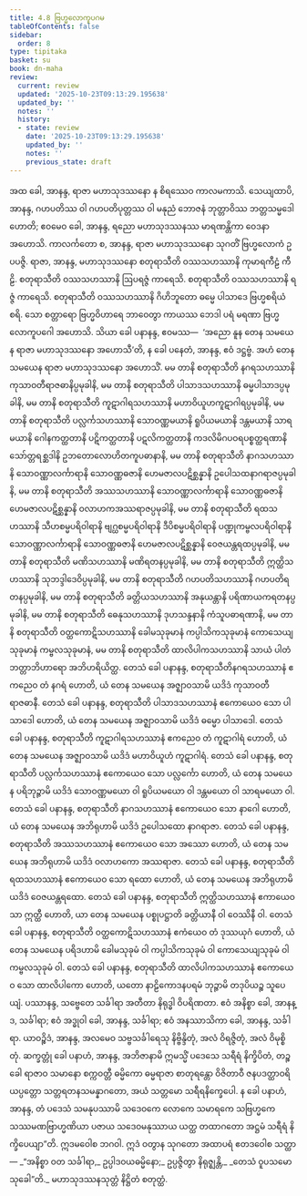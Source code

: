 ```yaml
---
title: 4.8 ဗြဟ္မလောကူပဂမ
tableOfContents: false
sidebar:
  order: 8
type: tipitaka
basket: su
book: dn-maha
review:
  current: review
  updated: '2025-10-23T09:13:29.195638'
  updated_by: ''
  notes: ''
  history:
  - state: review
    date: '2025-10-23T09:13:29.195638'
    updated_by: ''
    notes: ''
    previous_state: draft
---
```



<ReviewStatus review={frontmatter.review} showDetails={true} />

<HypothesisAnnotation frontmatter={frontmatter} />

<DynamicBreadcrumb />

<Division number="269" book="dn-maha" e="ch" v="7" p="159">

<Paragraph number="588" book="dn-maha">
အထ ခေါ, အာနန္ဒ, ရာဇာ မဟာသုဒဿနော န စိရဿေဝ ကာလမကာသိ. သေယျထာပိ, အာနန္ဒ, ဂဟပတိဿ ဝါ ဂဟပတိပုတ္တဿ ဝါ မနုညံ ဘောဇနံ ဘုတ္တာဝိဿ ဘတ္တသမ္မဒေါ ဟောတိ; ဧဝမေဝ ခေါ, အာနန္ဒ, ရညော မဟာသုဒဿနဿ မာရဏန္တိကာ ဝေဒနာ အဟောသိ. ကာလင်္ကတော စ, အာနန္ဒ, ရာဇာ မဟာသုဒဿနော သုဂတိံ ဗြဟ္မလောကံ ဥပပဇ္ဇိ. ရာဇာ, အာနန္ဒ, မဟာသုဒဿနော စတုရာသီတိ ဝဿသဟဿာနိ ကုမာရကီဠံ ကီဠိ. စတုရာသီတိ ဝဿသဟဿာနိ ဩပရဇ္ဇံ ကာရေသိ. စတုရာသီတိ ဝဿသဟဿာနိ ရဇ္ဇံ ကာရေသိ. စတုရာသီတိ ဝဿသဟဿာနိ ဂိဟိဘူတော ဓမ္မေ ပါသာဒေ ဗြဟ္မစရိယံ စရိ. သော စတ္တာရော ဗြဟ္မဝိဟာရေ ဘာဝေတွာ ကာယဿ ဘေဒါ ပရံ မရဏာ ဗြဟ္မလောကူပဂေါ အဟောသိ.
</Paragraph>

</Division>
<Division number="270" book="dn-maha" e="ch" v="7" p="159">

<Paragraph number="589" book="dn-maha">
သိယာ ခေါ ပနာနန္ဒ, ဧဝမဿ—  ‘အညော နူန တေန သမယေန ရာဇာ မဟာသုဒဿနော အဟောသီ’တိ, န ခေါ ပနေတံ, အာနန္ဒ, ဧဝံ ဒဋ္ဌဗ္ဗံ. အဟံ တေန သမယေန ရာဇာ မဟာသုဒဿနော အဟောသိံ. မမ တာနိ စတုရာသီတိ နဂရသဟဿာနိ ကုသာဝတီရာဇဓာနိပ္ပမုခါနိ, မမ တာနိ စတုရာသီတိ ပါသာဒသဟဿာနိ ဓမ္မပါသာဒပ္ပမုခါနိ, မမ တာနိ စတုရာသီတိ ကူဋာဂါရသဟဿာနိ မဟာဝိယူဟကူဋာဂါရပ္ပမုခါနိ, မမ တာနိ စတုရာသီတိ ပလ္လင်္ကသဟဿာနိ သောဝဏ္ဏမယာနိ ရူပိယမယာနိ ဒန္တမယာနိ သာရမယာနိ ဂေါနကတ္ထတာနိ ပဋိကတ္ထတာနိ ပဋလိကတ္ထတာနိ ကဒလိမိဂပဝရပစ္စတ္ထရဏာနိ သော်တ္တရစ္ဆဒါနိ ဥဘတောလောဟိတကူပဓာနာနိ, မမ တာနိ စတုရာသီတိ နာဂသဟဿာနိ သောဝဏ္ဏာလင်္ကာရာနိ သောဝဏ္ဏဓဇာနိ ဟေမဇာလပဋိစ္ဆန္နာနိ ဥပေါသထနာဂရာဇပ္ပမုခါနိ, မမ တာနိ စတုရာသီတိ အဿသဟဿာနိ သောဝဏ္ဏာလင်္ကာရာနိ သောဝဏ္ဏဓဇာနိ ဟေမဇာလပဋိစ္ဆန္နာနိ ဝလာဟကအဿရာဇပ္ပမုခါနိ, မမ တာနိ စတုရာသီတိ ရထသဟဿာနိ သီဟစမ္မပရိဝါရာနိ ဗျဂ္ဃစမ္မပရိဝါရာနိ ဒီပိစမ္မပရိဝါရာနိ ပဏ္ဍုကမ္ဗလပရိဝါရာနိ သောဝဏ္ဏာလင်္ကာရာနိ သောဝဏ္ဏဓဇာနိ ဟေမဇာလပဋိစ္ဆန္နာနိ ဝေဇယန္တရထပ္ပမုခါနိ, မမ တာနိ စတုရာသီတိ မဏိသဟဿာနိ မဏိရတနပ္ပမုခါနိ, မမ တာနိ စတုရာသီတိ ဣတ္ထိသဟဿာနိ သုဘဒ္ဒါဒေဝိပ္ပမုခါနိ, မမ တာနိ စတုရာသီတိ ဂဟပတိသဟဿာနိ ဂဟပတိရတနပ္ပမုခါနိ, မမ တာနိ စတုရာသီတိ ခတ္တိယသဟဿာနိ အနုယန္တာနိ ပရိဏာယကရတနပ္ပမုခါနိ, မမ တာနိ စတုရာသီတိ ဓေနုသဟဿာနိ ဒုဟသန္ဒနာနိ ကံသူပဓာရဏာနိ, မမ တာနိ စတုရာသီတိ ဝတ္ထကောဋိသဟဿာနိ ခေါမသုခုမာနံ ကပ္ပါသိကသုခုမာနံ ကောသေယျသုခုမာနံ ကမ္ဗလသုခုမာနံ, မမ တာနိ စတုရာသီတိ ထာလိပါကသဟဿာနိ သာယံ ပါတံ ဘတ္တာဘိဟာရော အဘိဟရိယိတ္ထ.
</Paragraph>

</Division>
<Division number="271" book="dn-maha" e="ch" v="7" p="160">

<Paragraph number="590" book="dn-maha">
တေသံ ခေါ ပနာနန္ဒ, စတုရာသီတိနဂရသဟဿာနံ ဧကညေဝ တံ နဂရံ ဟောတိ, ယံ တေန သမယေန အဇ္ဈာဝသာမိ ယဒိဒံ ကုသာဝတီ ရာဇဓာနီ. တေသံ ခေါ ပနာနန္ဒ, စတုရာသီတိ ပါသာဒသဟဿာနံ ဧကောယေဝ သော ပါသာဒေါ ဟောတိ, ယံ တေန သမယေန အဇ္ဈာဝသာမိ ယဒိဒံ ဓမ္မော ပါသာဒေါ. တေသံ ခေါ ပနာနန္ဒ, စတုရာသီတိ ကူဋာဂါရသဟဿာနံ ဧကညေဝ တံ ကူဋာဂါရံ ဟောတိ, ယံ တေန သမယေန အဇ္ဈာဝသာမိ ယဒိဒံ မဟာဝိယူဟံ ကူဋာဂါရံ. တေသံ ခေါ ပနာနန္ဒ, စတုရာသီတိ ပလ္လင်္ကသဟဿာနံ ဧကောယေဝ သော ပလ္လင်္ကော ဟောတိ, ယံ တေန သမယေန ပရိဘုဉ္ဇာမိ ယဒိဒံ သောဝဏ္ဏမယော ဝါ ရူပိယမယော ဝါ ဒန္တမယော ဝါ သာရမယော ဝါ. တေသံ ခေါ ပနာနန္ဒ, စတုရာသီတိ နာဂသဟဿာနံ ဧကောယေဝ သော နာဂေါ ဟောတိ, ယံ တေန သမယေန အဘိရုဟာမိ ယဒိဒံ ဥပေါသထော နာဂရာဇာ. တေသံ ခေါ ပနာနန္ဒ, စတုရာသီတိ အဿသဟဿာနံ ဧကောယေဝ သော အဿော ဟောတိ, ယံ တေန သမယေန အဘိရုဟာမိ ယဒိဒံ ဝလာဟကော အဿရာဇာ. တေသံ ခေါ ပနာနန္ဒ, စတုရာသီတိ ရထသဟဿာနံ ဧကောယေဝ သော ရထော ဟောတိ, ယံ တေန သမယေန အဘိရုဟာမိ ယဒိဒံ ဝေဇယန္တရထော. တေသံ ခေါ ပနာနန္ဒ, စတုရာသီတိ ဣတ္ထိသဟဿာနံ ဧကာယေဝ သာ ဣတ္ထီ ဟောတိ, ယာ တေန သမယေန ပစ္စုပဋ္ဌာတိ ခတ္တိယာနီ ဝါ ဝေဿိနီ ဝါ. တေသံ ခေါ ပနာနန္ဒ, စတုရာသီတိ ဝတ္ထကောဋိသဟဿာနံ ဧကံယေဝ တံ ဒုဿယုဂံ ဟောတိ, ယံ တေန သမယေန ပရိဒဟာမိ ခေါမသုခုမံ ဝါ ကပ္ပါသိကသုခုမံ ဝါ ကောသေယျသုခုမံ ဝါ ကမ္ဗလသုခုမံ ဝါ. တေသံ ခေါ ပနာနန္ဒ, စတုရာသီတိ ထာလိပါကသဟဿာနံ ဧကောယေဝ သော ထာလိပါကော ဟောတိ, ယတော နာဠိကောဒနပရမံ ဘုဉ္ဇာမိ တဒုပိယဉ္စ သူပေယျံ.
</Paragraph>

</Division>
<Division number="272" book="dn-maha" e="ch" v="7" p="161">

<Paragraph number="591" book="dn-maha">
ပဿာနန္ဒ, သဗ္ဗေတေ သင်္ခါရာ အတီတာ နိရုဒ္ဓါ ဝိပရိဏတာ. ဧဝံ အနိစ္စာ ခေါ, အာနန္ဒ, သင်္ခါရာ; ဧဝံ အဒ္ဓုဝါ ခေါ, အာနန္ဒ, သင်္ခါရာ; ဧဝံ အနဿာသိကာ ခေါ, အာနန္ဒ, သင်္ခါရာ. ယာဝဉ္စိဒံ, အာနန္ဒ, အလမေဝ သဗ္ဗသင်္ခါရေသု နိဗ္ဗိန္ဒိတုံ, အလံ ဝိရဇ္ဇိတုံ, အလံ ဝိမုစ္စိတုံ.
</Paragraph>

<Paragraph number="592" book="dn-maha">
ဆက္ခတ္တုံ ခေါ ပနာဟံ, အာနန္ဒ, အဘိဇာနာမိ ဣမသ္မိံ ပဒေသေ သရီရံ နိက္ခိပိတံ, တဉ္စ ခေါ ရာဇာဝ သမာနော စက္ကဝတ္တီ ဓမ္မိကော ဓမ္မရာဇာ စာတုရန္တော ဝိဇိတာဝီ ဇနပဒတ္ထာဝရိယပ္ပတ္တော သတ္တရတနသမန္နာဂတော, အယံ သတ္တမော သရီရနိက္ခေပေါ. န ခေါ ပနာဟံ, အာနန္ဒ, တံ ပဒေသံ သမနုပဿာမိ သဒေဝကေ လောကေ သမာရကေ သဗြဟ္မကေ သဿမဏဗြာဟ္မဏိယာ ပဇာယ သဒေဝမနုဿာယ ယတ္ထ တထာဂတော အဋ္ဌမံ သရီရံ နိက္ခိပေယျာ”တိ.
</Paragraph>

<Paragraph number="593" book="dn-maha">
ဣဒမဝေါစ ဘဂဝါ. ဣဒံ ဝတွာန သုဂတော အထာပရံ ဧတဒဝေါစ သတ္ထာ—
</Paragraph>

<Paragraph number="594" book="dn-maha">
_“အနိစ္စာ ဝတ သင်္ခါရာ,_  
ဥပ္ပါဒဝယဓမ္မိနော;_  
ဥပ္ပဇ္ဇိတွာ နိရုဇ္ဈန္တိ,_  
_တေသံ ဝူပသမော သုခေါ”တိ._  


</Paragraph>
</Division>

<Paragraph number="595" type="center" book="dn-maha">
မဟာသုဒဿနသုတ္တံ နိဋ္ဌိတံ စတုတ္ထံ.
</Paragraph>
